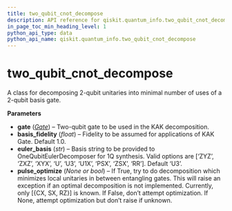 ```yaml
---
title: two_qubit_cnot_decompose
description: API reference for qiskit.quantum_info.two_qubit_cnot_decompose
in_page_toc_min_heading_level: 1
python_api_type: data
python_api_name: qiskit.quantum_info.two_qubit_cnot_decompose
---
```


# two\_qubit\_cnot\_decompose

<Attribute id="qiskit.quantum_info.two_qubit_cnot_decompose" attributeValue="<qiskit.quantum_info.synthesis.two_qubit_decompose.TwoQubitBasisDecomposer object>" isDedicatedPage={true}>
  A class for decomposing 2-qubit unitaries into minimal number of uses of a 2-qubit basis gate.

  **Parameters**

  *   **gate** ([*Gate*](qiskit.circuit.Gate "qiskit.circuit.Gate")) – Two-qubit gate to be used in the KAK decomposition.
  *   **basis\_fidelity** (*float*) – Fidelity to be assumed for applications of KAK Gate. Default 1.0.
  *   **euler\_basis** (*str*) – Basis string to be provided to OneQubitEulerDecomposer for 1Q synthesis. Valid options are \[‘ZYZ’, ‘ZXZ’, ‘XYX’, ‘U’, ‘U3’, ‘U1X’, ‘PSX’, ‘ZSX’, ‘RR’]. Default ‘U3’.
  *   **pulse\_optimize** (*None or bool*) – If True, try to do decomposition which minimizes local unitaries in between entangling gates. This will raise an exception if an optimal decomposition is not implemented. Currently, only \[\{CX, SX, RZ}] is known. If False, don’t attempt optimization. If None, attempt optimization but don’t raise if unknown.
</Attribute>


